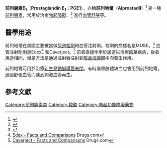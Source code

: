 {{medical}}
{{Drugbox
| Verifiedfields = changed
| verifiedrevid = 388126663
| IUPAC_name = 7-[(1''R'',3''R'')-3-hydroxy-2-[(1''E'',3''S'')-3-hydroxyoct-1-en-1-yl]-5-oxocyclopentyl]heptanoic acid
| image = Alprostadil.svg
| image2 = Alprostadil-BallStick.png

<!--Clinical data-->
| tradename =  
| MedlinePlus = a695022
| pregnancy_AU = <!-- A / B1 / B2 / B3 / C / D / X -->
| pregnancy_US = C
| pregnancy_category =  
| legal_AU = <!-- Unscheduled / S2 / S4 / S8 -->
| legal_UK = <!-- GSL / P / POM / CD -->
| legal_US = <!-- OTC / Rx-only -->
| legal_status =  Rx only Canada
| routes_of_administration =  

<!--Pharmacokinetic data-->
| bioavailability =  
| protein_bound =  
| metabolism =  
| elimination_half-life =  
| excretion =  

<!--Identifiers-->
| CASNo_Ref = {{cascite}}
| CAS_number_Ref = {{cascite|correct|??}}
| CAS_number = 745-65-3
| ATC_prefix = C01
| ATC_suffix = EA01
| ATC_supplemental =  {{ATC|G04|BE01}}
| PubChem = 149351
| IUPHAR_ligand = 1882
| DrugBank_Ref = {{drugbankcite|changed|drugbank}}
 | DrugBank = DB00770
| ChEMBL_Ref = {{ebicite|changed|EBI}}
| ChEMBL = 495

<!--Chemical data-->
| C=20 | H=34 | O=5
| molecular_weight = 354.481 g/mol
}}
'''前列腺素E<sub>1</sub>'''（'''Prostaglandin E<sub>1</sub>'''；'''PGE1'''），亦稱'''前列地爾'''（'''Alprostadil'''）<ref name="pmid8527291">{{cite journal |author=Cawello W, Leonhardt A, Schweer H, Seyberth HW, Bonn R, Lomeli AL |title=Dose proportional pharmacokinetics of alprostadil (prostaglandin E1) in healthy volunteers following intravenous infusion |journal=British Journal of Clinical Pharmacology |volume=40 |issue=3 |pages=273–6 |date=September 1995 |pmid=8527291 |pmc=1365109 |doi= |url=https://archive.org/details/sim_british-journal-of-clinical-pharmacology_1995-09_40_3/page/273}}</ref> 是一種[[前列腺素|前列腺素]]，常用於治癒[[勃起障礙|勃起障礙]]、<ref name="pmid12494285">{{cite journal |author=Harding LM, Adeniyi A, Everson R, Barker S, Ralph DJ, Baranowski AP |title=Comparison of a needle-free high-pressure injection system with needle-tipped injection of intracavernosal alprostadil for erectile dysfunction |journal=International Journal of Impotence Research |volume=14 |issue=6 |pages=498–501 |date=December 2002 |pmid=12494285 |doi=10.1038/sj.ijir.3900916}}</ref> 進行[[血管舒張|血管舒張]]等。

== 醫學用途 ==

前列地爾在美國主要被當做[[尿道|尿道]][[栓劑|栓劑]]和血管注射劑。栓劑的商標名是MUSE，<ref>{{cite web|title=Muse Suppository - Facts and Comparisons|url=http://www.drugs.com/cdi/muse-suppository.html|publisher=Drugs.com|accessdate=4 January 2013|archive-date=2013-01-19|archive-url=https://web.archive.org/web/20130119131710/http://www.drugs.com/cdi/muse-suppository.html|dead-url=no}}</ref> 血管注射劑則是Edex<ref>[http://www.drugs.com/cdi/edex.html Edex - Facts and Comparisons] {{Wayback|url=http://www.drugs.com/cdi/edex.html |date=20121026073759 }} Drugs.com</ref> 和Caverject。<ref>[http://www.drugs.com/cdi/caverject.html Caverject - Facts and Comparisons] {{Wayback|url=http://www.drugs.com/cdi/caverject.html |date=20121026075757 }} Drugs.com</ref> 前者直接作用於尿道以治療[[陰莖|陰莖]]疾病，後者用途相同，但是方法是通過注射器注射到[[陰莖海綿體|陰莖海綿體]]中而發生作用。

前列地爾可用於治療[[新生兒|新生兒]][[動脈導管未閉|動脈導管未閉]]。有時嚴重肢體缺血也會用到前列地爾，通過舒張血管而達到刺激血管再生。

==參考文獻==
{{reflist}}

{{類花生酸類}}

[[Category:前列腺素类|Category:前列腺素类]]
[[Category:羧酸|Category:羧酸]]
[[Category:勃起功能障礙藥物|Category:勃起功能障礙藥物]]